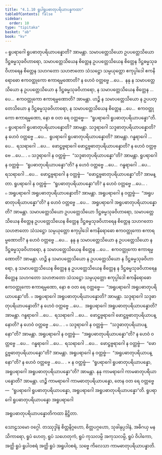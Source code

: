 ```yaml
---
title: "4.1.10 ရူပါရူပဓာတုပရိယာပန္နကထာ"
tableOfContents: false
sidebar:
  order: 10
type: "tipitaka"
basket: "ab"
book: "kv"
---
```



<DynamicBreadcrumb />

<Division number="771" book="kv" e="ch" v="32" p="391">

<Paragraph number="2423" book="kv">
๐ ရူပရာဂေါ ရူပဓာတုပရိယာပန္နောတိ? အာမန္တာ. သမာပတ္တေသိယော ဥပပတ္တေသိယော ဒိဋ္ဌဓမ္မသုခဝိဟာရော, သမာပတ္တေသိယေန စိတ္တေန ဥပပတ္တေသိယေန စိတ္တေန ဒိဋ္ဌဓမ္မသုခဝိဟာရေန စိတ္တေန သဟဂတော သဟဇာတော သံသဋ္ဌော သမ္ပယုတ္တော ဧကုပ္ပါဒေါ ဧကနိရောဓော ဧကဝတ္ထုကော ဧကာရမ္မဏောတိ? န ဟေဝံ ဝတ္တဗ္ဗေ …ပေ…  နနု န သမာပတ္တေသိယော န ဥပပတ္တေသိယော န ဒိဋ္ဌဓမ္မသုခဝိဟာရော, န သမာပတ္တေသိယေန စိတ္တေန …ပေ…  ဧကဝတ္ထုကော ဧကာရမ္မဏောတိ? အာမန္တာ. ဟဉ္စိ န သမာပတ္တေသိယော န ဥပပတ္တေသိယော န ဒိဋ္ဌဓမ္မသုခဝိဟာရော, န သမာပတ္တေသိယေန စိတ္တေန …ပေ…  ဧကဝတ္ထုကော ဧကာရမ္မဏော, နော စ ဝတ ရေ ဝတ္တဗ္ဗေ—  “ရူပရာဂေါ ရူပဓာတုပရိယာပန္နော”တိ.
</Paragraph>

</Division>
<Division number="772" book="kv" e="ch" v="32" p="391">

<Paragraph number="2424" book="kv">
๐ ရူပရာဂေါ ရူပဓာတုပရိယာပန္နောတိ? အာမန္တာ. သဒ္ဒရာဂေါ သဒ္ဒဓာတုပရိယာပန္နောတိ? န ဟေဝံ ဝတ္တဗ္ဗေ …ပေ…  ရူပရာဂေါ ရူပဓာတုပရိယာပန္နောတိ? အာမန္တာ. ဂန္ဓရာဂေါ …ပေ…  ရသရာဂေါ …ပေ…  ဖောဋ္ဌဗ္ဗရာဂေါ ဖောဋ္ဌဗ္ဗဓာတုပရိယာပန္နောတိ? န ဟေဝံ ဝတ္တဗ္ဗေ …ပေ… .
</Paragraph>

<Paragraph number="2425" book="kv">
๐ သဒ္ဒရာဂေါ န ဝတ္တဗ္ဗံ—  “သဒ္ဒဓာတုပရိယာပန္နော”တိ? အာမန္တာ. ရူပရာဂေါ န ဝတ္တဗ္ဗံ—  “ရူပဓာတုပရိယာပန္နော”တိ? န ဟေဝံ ဝတ္တဗ္ဗေ …ပေ…  ဂန္ဓရာဂေါ …ပေ…  ရသရာဂေါ …ပေ…  ဖောဋ္ဌဗ္ဗရာဂေါ န ဝတ္တဗ္ဗံ—  “ဖောဋ္ဌဗ္ဗဓာတုပရိယာပန္နော”တိ? အာမန္တာ. ရူပရာဂေါ န ဝတ္တဗ္ဗံ—  “ရူပဓာတုပရိယာပန္နော”တိ? န ဟေဝံ ဝတ္တဗ္ဗေ …ပေ… .
</Paragraph>

</Division>
<Division number="773" book="kv" e="ch" v="32" p="392">

<Paragraph number="2426" book="kv">
๐ အရူပရာဂေါ အရူပဓာတုပရိယာပန္နောတိ? အာမန္တာ. အရူပရာဂေါ န ဝတ္တဗ္ဗံ—  “အရူပဓာတုပရိယာပန္နော”တိ? န ဟေဝံ ဝတ္တဗ္ဗေ …ပေ…  အရူပရာဂေါ အရူပဓာတုပရိယာပန္နောတိ? အာမန္တာ. သမာပတ္တေသိယော ဥပပတ္တေသိယော ဒိဋ္ဌဓမ္မသုခဝိဟာရော, သမာပတ္တေသိယေန စိတ္တေန ဥပပတ္တေသိယေန စိတ္တေန ဒိဋ္ဌဓမ္မသုခဝိဟာရေန စိတ္တေန သဟဂတော သဟဇာတော သံသဋ္ဌော သမ္ပယုတ္တော ဧကုပ္ပါဒေါ ဧကနိရောဓော ဧကဝတ္ထုကော ဧကာရမ္မဏောတိ? န ဟေဝံ ဝတ္တဗ္ဗေ …ပေ…  နနု န သမာပတ္တေသိယော န ဥပပတ္တေသိယော န ဒိဋ္ဌဓမ္မသုခဝိဟာရော, န သမာပတ္တေသိယေန စိတ္တေန …ပေ…  ဧကဝတ္ထုကော ဧကာရမ္မဏောတိ? အာမန္တာ. ဟဉ္စိ န သမာပတ္တေသိယော န ဥပပတ္တေသိယော န ဒိဋ္ဌဓမ္မသုခဝိဟာရော, န သမာပတ္တေသိယေန စိတ္တေန န ဥပပတ္တေသိယေန စိတ္တေန န ဒိဋ္ဌဓမ္မသုခဝိဟာရေန စိတ္တေန သဟဂတော သဟဇာတော သံသဋ္ဌော သမ္ပယုတ္တော ဧကုပ္ပါဒေါ ဧကနိရောဓော ဧကဝတ္ထုကော ဧကာရမ္မဏော, နော စ ဝတ ရေ ဝတ္တဗ္ဗေ—  “အရူပရာဂေါ အရူပဓာတုပရိယာပန္နော”တိ.
</Paragraph>

</Division>
<Division number="774" book="kv" e="ch" v="32" p="392">

<Paragraph number="2427" book="kv">
๐ အရူပရာဂေါ အရူပဓာတုပရိယာပန္နောတိ? အာမန္တာ. သဒ္ဒရာဂေါ သဒ္ဒဓာတုပရိယာပန္နောတိ? န ဟေဝံ ဝတ္တဗ္ဗေ …ပေ…  အရူပရာဂေါ အရူပဓာတုပရိယာပန္နောတိ? အာမန္တာ. ဂန္ဓရာဂေါ …ပေ…  ရသရာဂေါ …ပေ…  ဖောဋ္ဌဗ္ဗရာဂေါ ဖောဋ္ဌဗ္ဗဓာတုပရိယာပန္နောတိ? န ဟေဝံ ဝတ္တဗ္ဗေ …ပေ… .
</Paragraph>

<Paragraph number="2428" book="kv">
๐ သဒ္ဒရာဂေါ န ဝတ္တဗ္ဗံ—  “သဒ္ဒဓာတုပရိယာပန္နော”တိ? အာမန္တာ. အရူပရာဂေါ န ဝတ္တဗ္ဗံ—  “အရူပဓာတုပရိယာပန္နော”တိ? န ဟေဝံ ဝတ္တဗ္ဗေ …ပေ…  ဂန္ဓရာဂေါ …ပေ…  ရသရာဂေါ …ပေ…  ဖောဋ္ဌဗ္ဗရာဂေါ န ဝတ္တဗ္ဗံ—  “ဖောဋ္ဌဗ္ဗဓာတုပရိယာပန္နော”တိ? အာမန္တာ. အရူပရာဂေါ န ဝတ္တဗ္ဗံ—  “အရူပဓာတုပရိယာပန္နော”တိ? န ဟေဝံ ဝတ္တဗ္ဗေ …ပေ… .
</Paragraph>

</Division>
<Division number="775" book="kv" e="ch" v="32" p="392">

<Paragraph number="2429" book="kv">
× န ဝတ္တဗ္ဗံ—  “ရူပရာဂေါ ရူပဓာတုပရိယာပန္နော, အရူပရာဂေါ အရူပဓာတုပရိယာပန္နော”တိ? အာမန္တာ. နနု ကာမရာဂေါ ကာမဓာတုပရိယာပန္နောတိ? အာမန္တာ. ဟဉ္စိ ကာမရာဂေါ ကာမဓာတုပရိယာပန္နော, တေန ဝတ ရေ ဝတ္တဗ္ဗေ—  “ရူပရာဂေါ ရူပဓာတုပရိယာပန္နော, အရူပရာဂေါ အရူပဓာတုပရိယာပန္နော”တိ.

</Paragraph>
</Division>

<Paragraph number="2430" type="center" book="kv">
ရူပရာဂေါ ရူပဓာတုပရိယာပန္နော အရူပရာဂေါ

  
အရူပဓာတုပရိယာပန္နောတိကထာ နိဋ္ဌိတာ.



</Paragraph>

<Paragraph number="2431" type="center" book="kv">
သောဠသမော ဝဂ္ဂေါ.



</Paragraph>

<Paragraph number="2432" type="center" book="kv">
တဿုဒ္ဒါနံ


</Paragraph>

<Paragraph number="2433" book="kv">
စိတ္တနိဂ္ဂဟော, စိတ္တပဂ္ဂဟော, သုခါနုပ္ပဒါနံ, အဓိဂယှ မနသိကာရော, ရူပံ ဟေတု, ရူပံ သဟေတုကံ, ရူပံ ကုသလမ္ပိ အကုသလမ္ပိ, ရူပံ ဝိပါကော, အတ္ထိ ရူပံ ရူပါဝစရံ အတ္ထိ ရူပံ အရူပါဝစရံ, သဗ္ဗေ ကိလေသာ ကာမဓာတုပရိယာပန္နာတိ.
</Paragraph>